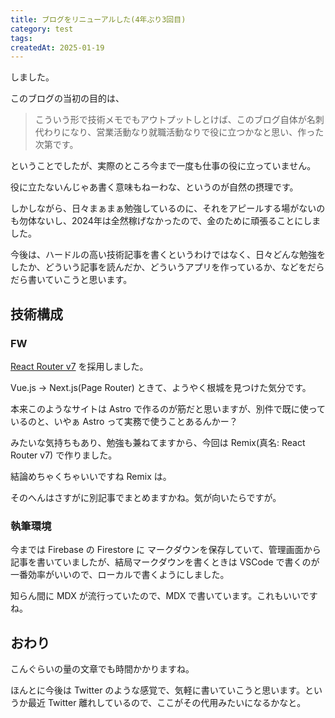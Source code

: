 ```yaml
---
title: ブログをリニューアルした(4年ぶり3回目)
category: test
tags:
createdAt: 2025-01-19
---
```


しました。

このブログの当初の目的は、

<Blockquote mb={4} colorScheme="blue">
  <Text as="span" color="gray.300">
    こういう形で技術メモでもアウトプットしとけば、このブログ自体が名刺代わりになり、営業活動なり就職活動なりで役に立つかなと思い、作った次第です。
  </Text>
</Blockquote>

ということでしたが、実際のところ今まで一度も仕事の役に立っていません。

役に立たないんじゃあ書く意味もねーわな、というのが自然の摂理です。

しかしながら、日々まぁまぁ勉強しているのに、それをアピールする場がないのも勿体ないし、2024年は全然稼げなかったので、金のために頑張ることにしました。

今後は、ハードルの高い技術記事を書くというわけではなく、日々どんな勉強をしたか、どういう記事を読んだか、どういうアプリを作っているか、などをだらだら書いていこうと思います。

## 技術構成
### FW
[React Router v7](https://reactrouter.com/home) を採用しました。

Vue.js -> Next.js(Page Router) ときて、ようやく根城を見つけた気分です。

本来このようなサイトは Astro で作るのが筋だと思いますが、別件で既に使っているのと、いやぁ Astro って実務で使うことあるんかー？

みたいな気持ちもあり、勉強も兼ねてますから、今回は Remix(真名: React Router v7) で作りました。

結論めちゃくちゃいいですね Remix は。

そのへんはさすがに別記事でまとめますかね。気が向いたらですが。

### 執筆環境
今までは Firebase の Firestore に マークダウンを保存していて、管理画面から記事を書いていましたが、結局マークダウンを書くときは VSCode で書くのが一番効率がいいので、ローカルで書くようにしました。

知らん間に MDX が流行っていたので、MDX で書いています。これもいいですね。

## おわり
こんぐらいの量の文章でも時間かかりますね。

ほんとに今後は Twitter のような感覚で、気軽に書いていこうと思います。というか最近 Twitter 離れしているので、ここがその代用みたいになるかなと。
